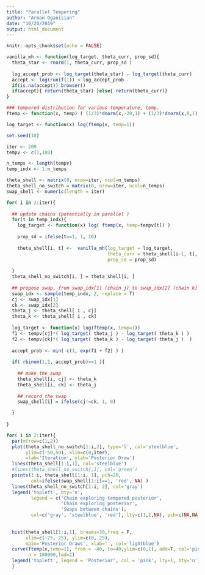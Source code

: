 ```yaml
---
title: "Parallel Tempering"
author: "Arman Oganisian"
date: "10/20/2019"
output: html_document
---
```


```r
knitr::opts_chunk$set(echo = FALSE)

```


```r
vanilla_mh <- function(log_target, theta_curr, prop_sd){
  theta_star <- rnorm(1, theta_curr, prop_sd )
  
  log_accept_prob <- log_target(theta_star) - log_target(theta_curr)
  accept <- log(runif(1)) < log_accept_prob
  if(is.na(accept)) browser()
  if(accept){ return(theta_star) }else{ return(theta_curr)}
}

### tempered distribution for various temperature, temp.
ftemp <- function(x, temp) ( (1/3)*dnorm(x,-20,1) + (1/3)*dnorm(x,0,1) + (1/3)*dnorm(x,20,1))^(1/temp)

log_target <- function(x) log(ftemp(x, temp=1))
```


```r
set.seed(10)

iter <- 200
tempv <- c(1,100)

n_temps <- length(tempv)
temp_indx <- 1:n_temps

theta_shell <- matrix(0, nrow=iter, ncol=n_temps)
theta_shell_no_switch = matrix(0, nrow=iter, ncol=n_temps)
swap_shell <- numeric(length = iter)

for( i in 2:iter){
  
  ## update chains (potentially in parallel )
  for(t in temp_indx){
    log_target <- function(x) log( ftemp(x, temp=tempv[t]) )
    
    prop_sd = ifelse(t==1, 1, 10)
    
    theta_shell[i, t] <-  vanilla_mh(log_target = log_target, 
                                     theta_curr = theta_shell[i-1, t], 
                                     prop_sd = prop_sd)
    
  }
  theta_shell_no_switch[i, ] = theta_shell[i, ]
  
  ## propose swap, from swap_idx[1] (chain j) to swap_idx[2] (chain k)
  swap_idx <- sample(temp_indx, 2, replace = T)
  cj <- swap_idx[1]
  ck <- swap_idx[2]
  theta_j <- theta_shell[ i , cj]
  theta_k <- theta_shell[ i , ck]
  
  log_target <- function(x) log(ftemp(x, temp=1))
  f1 <- tempv[cj]*( log_target( theta_j ) - log_target( theta_k ) )
  f2 <- tempv[ck]*( log_target( theta_k ) - log_target( theta_j )  )
  
  accept_prob <- min( c(1, exp(f1 + f2) ) )
    
  if( rbinom(1,1, accept_prob)==1 ){
    
    ## make the swap
    theta_shell[i, cj] <- theta_k
    theta_shell[i, ck] <- theta_j
    
    ## record the swap
    swap_shell[i] = ifelse(cj!=ck, 1, 0)

  }
  
}
```

```r

for( i in 2:iter){
  par(mfrow=c(1,2))
  plot(theta_shell_no_switch[1:i,2], type='l', col='steelblue', 
       ylim=c(-50,50), xlim=c(0,iter), 
       xlab='Iteration', ylab='Posterior Draw')
  lines(theta_shell[1:i,1], col='steelblue')
  #lines(theta_shell_no_switch[,1], col='green')
  points(1:i, theta_shell[1:i, 1], pch=20, 
         col=ifelse(swap_shell[1:i]==1, 'red', NA) )
  lines(theta_shell_no_switch[1:i, 2], col='gray')
  legend('topleft', bty='n',
         legend = c('Chain exploring tempered posterior',
                    'Chain exploring posterior', 
                    'Swaps between chains'), 
         col=c('gray', 'steelblue', 'red'), lty=c(1,1,NA), pch=c(NA,NA, 20) )
  
  
  hist(theta_shell[1:i,1], breaks=30,freq = F, 
       xlim=c(-25, 25), ylim=c(0,.25), 
       main='Posterior Draws', xlab='', col='lightblue')
  curve(ftemp(x,temp=1), from = -40, to=40,ylim=c(0,1), add=T, col='pink', 
        n = 100000,lwd=2)
  legend('topleft', legend = 'Posterior', col = 'pink', lty=1, bty='n')
  }

```